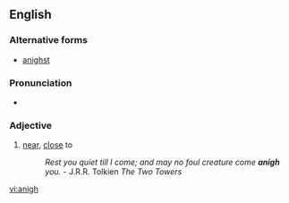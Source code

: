 ==English==

===Alternative forms===
* [[anighst]] {{qualifier|obsolete}}

===Pronunciation===
* {{IPA|/əˈnai/}}

===Adjective===
{{en-adj|?}}

# {{archaic}} [[near]], [[close]] to
#: ''Rest you quiet till I come; and may no foul creature come '''anigh''' you.'' - J.R.R. Tolkien ''The Two Towers''

[[vi:anigh]]